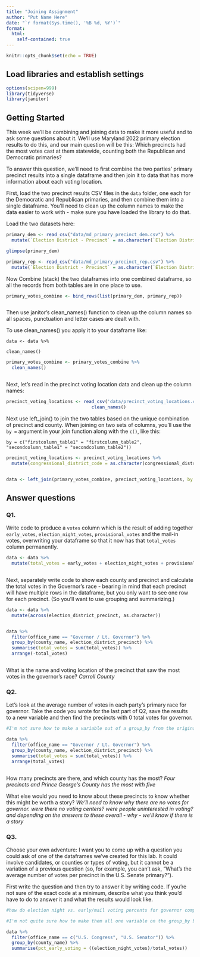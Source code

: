 ```yaml
---
title: "Joining Assignment"
author: "Put Name Here"
date: "`r format(Sys.time(), '%B %d, %Y')`"
format:
  html:
    self-contained: true
---
```


```r
knitr::opts_chunk$set(echo = TRUE)
```

## Load libraries and establish settings

```r
options(scipen=999)
library(tidyverse)
library(janitor)
```

## Getting Started

This week we'll be combining and joining data to make it more useful and to ask some questions about it. We'll use Maryland 2022 primary election results to do this, and our main question will be this: Which precincts had the most votes cast at them statewide, counting both the Republican and Democratic primaries?

To answer this question, we'll need to first combine the two parties' primary precinct results into a single dataframe and then join it to data that has more information about each voting location.

First, load the two precinct results CSV files in the `data` folder, one each for the Democratic and Republican primaries, and then combine them into a single dataframe. You'll need to clean up the column names to make the data easier to work with - make sure you have loaded the library to do that.

Load the two datasets here:

```r
primary_dem <- read_csv("data/md_primary_precinct_dem.csv") %>% 
  mutate(`Election District - Precinct` = as.character(`Election District - Precinct`))

glimpse(primary_dem)

primary_rep <- read_csv("data/md_primary_precinct_rep.csv") %>% 
  mutate(`Election District - Precinct` = as.character(`Election District - Precinct`))
```

Now Combine (stack) the two dataframes into one combined dataframe, so all the records from both tables are in one place to use.

```r

primary_votes_combine <- bind_rows(list(primary_dem, primary_rep))



```

Then use janitor's clean_names() function to clean up the column names so all spaces, punctuation and letter cases are dealt with.

To use clean_names() you apply it to your dataframe like:

`data <- data %>%`

`clean_names()`

```r

primary_votes_combine <- primary_votes_combine %>%
  clean_names()



```

Next, let's read in the precinct voting location data and clean up the column names:

```r
precinct_voting_locations <- read_csv('data/precinct_voting_locations.csv') %>%
                                clean_names()

```

Next use left_join() to join the two tables based on the unique combination of precinct and county. When joining on two sets of columns, you'll use the `by =` argument in your join function along with the `c()`, like this:

`by = c("firstcolumn_table1" = "firstcolumn_table2", "secondcolumn_table1" = "secondcolumn_table2"))`

```r

precinct_voting_locations <- precinct_voting_locations %>%
  mutate(congressional_district_code = as.character(congressional_district_code)) 


data <- left_join(primary_votes_combine, precinct_voting_locations, by = c("county" = "county_code", "election_district_precinct" = "precinct_code"))


```

## Answer questions

### Q1.

Write code to produce a `votes` column which is the result of adding together `early_votes`, `election_night_votes`, `provisional_votes` and the mail-in votes, overwriting your dataframe so that it now has that `total_votes` column permanently.

```r


data <- data %>%
  mutate(total_votes = early_votes + election_night_votes + provisional_votes + mail_in_ballot_1_votes + mail_in_ballot_2_votes)



```

Next, separately write code to show each county and precinct and calculate the total votes in the Governor's race - bearing in mind that each precinct will have multiple rows in the dataframe, but you only want to see one row for each precinct. (So you'll want to use grouping and summarizing.)

```r

data <- data %>%
  mutate(across(election_district_precinct, as.character))


data %>%
  filter(office_name == "Governor / Lt. Governor") %>% 
  group_by(county_name, election_district_precinct) %>%
  summarise(total_votes = sum(total_votes)) %>%
  arrange(-total_votes)



```

What is the name and voting location of the precinct that saw the most votes in the governor's race? *Carroll County*

### Q2.

Let's look at the average number of votes in each party's primary race for governor. Take the code you wrote for the last part of Q2, save the results to a new variable and then find the precincts with 0 total votes for governor.

```r

#I'm not sure how to make a variable out of a group_by from the original one, so I ended up counting it. 

data %>%
  filter(office_name == "Governor / Lt. Governor") %>% 
  group_by(county_name, election_district_precinct) %>%
  summarise(total_votes = sum(total_votes)) %>%
  arrange(total_votes)



```

How many precincts are there, and which county has the most? *Four precincts and Prince George's County has the most with five*

What else would you need to know about these precincts to know whether this might be worth a story? *We'll need to know why there are no votes for governor. were there no voting centers? were people uninterested in voting? and depending on the answers to these overall - why - we'll know if there is a story*

### Q3.

Choose your own adventure: I want you to come up with a question you could ask of one of the dataframes we've created for this lab. It could involve candidates, or counties or types of voting, but it cannot be a variation of a previous question (so, for example, you can't ask, "What's the average number of votes per precinct in the U.S. Senate primary?").

First write the question and then try to answer it by writing code. If you're not sure of the exact code at a minimum, describe what you think you'd have to do to answer it and what the results would look like.

```r

#how do election night vs. early/mail voting percents for governor compare for federal elections? 

#I'm not quite sure how to make them all one variable on the group_by but here are all the percents 

data %>%
  filter(office_name == c("U.S. Congress", "U.S. Senator")) %>% 
  group_by(county_name) %>%
  summarise(pct_early_voting = ((election_night_votes)/total_votes))



```

